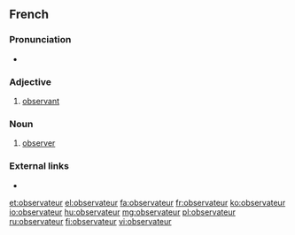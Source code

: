 ==French==

===Pronunciation===
* {{IPA|/ɔp.sɛʁ.va.tœʁ/|lang=fr}}

===Adjective===
{{fr-adj|f=observatrice}}
# [[observant]]

===Noun===
{{fr-noun|m|f=observatrice}}

# [[observer]]

===External links===
* {{R:TLFi}}

[[et:observateur]]
[[el:observateur]]
[[fa:observateur]]
[[fr:observateur]]
[[ko:observateur]]
[[io:observateur]]
[[hu:observateur]]
[[mg:observateur]]
[[pl:observateur]]
[[ru:observateur]]
[[fi:observateur]]
[[vi:observateur]]